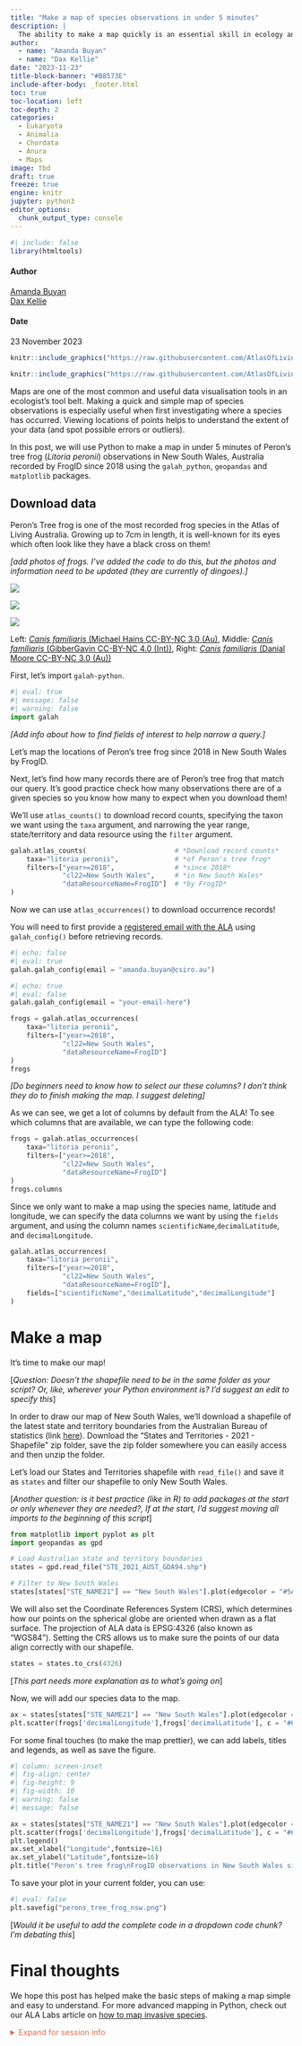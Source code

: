 ```yaml
---
title: "Make a map of species observations in under 5 minutes"
description: |
  The ability to make a map quickly is an essential skill in ecology and conservation. This post shows how to make a quick, simple map of Peron's tree frog occurrences using `galah-python`, `geopandas` & `matplotlib`.
author:
  - name: "Amanda Buyan"
  - name: "Dax Kellie"
date: "2023-11-23"
title-block-banner: "#B8573E"
include-after-body: _footer.html
toc: true
toc-location: left
toc-depth: 2
categories:
  - Eukaryota
  - Animalia
  - Chordata
  - Anura
  - Maps
image: tbd
draft: true
freeze: true
engine: knitr
jupyter: python3
editor_options: 
  chunk_output_type: console
---
```


```r
#| include: false
library(htmltools)
```

<!-- remove metadata section -->
<style>
  #title-block-header.quarto-title-block.default .quarto-title-meta {
      display: none;
  }
</style>



<!-- Author card -->

:::{.author-card}
:::{.author-card-text}

#### Author
[Amanda Buyan](https://labs.ala.org.au/people/Buyan_Amanda/index.html)  
[Dax Kellie](https://labs.ala.org.au/people/Kellie_Dax/index.html)  

#### Date
23 November 2023

:::

:::{.author-card-image}
```r
knitr::include_graphics("https://raw.githubusercontent.com/AtlasOfLivingAustralia/ala-labs/main/images/people/amanda.jpg")
```
:::

:::{.author-card-image}
```r
knitr::include_graphics("https://raw.githubusercontent.com/AtlasOfLivingAustralia/ala-labs/main/images/people/dax.jpg")
```
:::

:::

<!------------------------ Post starts here ------------------------>

Maps are one of the most common and useful data visualisation tools in an ecologist's tool belt. Making a quick and simple map of species observations is especially useful when first investigating where a species has occurred. Viewing locations of points helps to understand the extent of your data (and spot possible errors or outliers). 

In this post, we will use Python to make a map in under 5 minutes of Peron's tree frog (*Litoria peronii*) observations in New South Wales, Australia recorded by FrogID since 2018 using the `galah_python`, `geopandas` and `matplotlib` packages.  

## Download data

Peron's Tree frog is one of the most recorded frog species in the Atlas of Living Australia. Growing up to 7cm in length, it is well-known for its eyes which often look like they have a black cross on them!

*[add photos of frogs. I've added the code to do this, but the photos and information need to be updated (they are currently of dingoes).]*

::: {layout-ncol="3" style="margin-left: auto; margin-right: auto;"}
<img src="https://ala-images.s3.ap-southeast-2.amazonaws.com/store/5/5/b/b/19578b8d-f8a3-4ae8-a139-60f9d4d6bb55/original" class="rounded"/></img>

<img src="https://ala-images.s3.ap-southeast-2.amazonaws.com/store/c/8/a/5/2716b0eb-0d0f-41cd-9c33-d517f45e5a8c/original" class="rounded"/></img>

<img src="https://ala-images.s3.ap-southeast-2.amazonaws.com/store/3/2/4/a/5f426a63-4b4f-4def-b6ed-14316b40a423/original" class="rounded"/></img>
:::

::: figure-caption
Left: [*Canis familiaris* (Michael Hains CC-BY-NC 3.0 (Au)](https://biocache.ala.org.au/occurrences/4d4a1b5d-f70f-4286-9282-3c325cdf2646), Middle: [*Canis familiaris* (GibberGavin CC-BY-NC 4.0 (Int))](https://biocache.ala.org.au/occurrences/24b77a44-2a8d-4d16-a4e3-41823d1fc8ca), Right: [*Canis familiaris* (Danial Moore CC-BY-NC 3.0 (Au))](https://biocache.ala.org.au/occurrences/64cc4167-9f4f-495c-b4be-b0a5e2ca57de)
:::

First, let's import `galah-python`.

```python
#| eval: true
#| message: false
#| warning: false
import galah
```

*[Add info about how to find fields of interest to help narrow a query.]*

Let's map the locations of Peron's tree frog since 2018 in New South Wales by FrogID.



Next, let's find how many records there are of Peron's tree frog that match our query. It's good practice check how many observations there are of a given species so you know how many to expect when you download them! 

We'll use `atlas_counts()` to download record counts, specifying the taxon we want using the `taxa` argument, and narrowing the year range, state/territory and data resource using the `filter` argument.

```python
galah.atlas_counts(                      # *Download record counts*
    taxa="litoria peronii",              # *of Peron's tree frog*
    filters=["year>=2018",               # *since 2018*
             "cl22=New South Wales",     # *in New South Wales*
             "dataResourceName=FrogID"]  # *by FrogID*
)
```

Now we can use `atlas_occurrences()` to download occurrence records!

You will need to first provide a [registered email with the ALA](https://auth.ala.org.au/userdetails/registration/createAccount) using `galah_config()` before retrieving records.

```python
#| echo: false
#| eval: true
galah.galah_config(email = "amanda.buyan@csiro.au")
```

```python
#| echo: true
#| eval: false
galah.galah_config(email = "your-email-here")
```

```python
frogs = galah.atlas_occurrences(
    taxa="litoria peronii",
    filters=["year>=2018",
             "cl22=New South Wales",
             "dataResourceName=FrogID"]
)
frogs
```


*[Do beginners need to know how to select our these columns? I don't think they do to finish making the map. I suggest deleting]*

As we can see, we get a lot of columns by default from the ALA!  To see which columns that are available, we can type the following code:

```python
frogs = galah.atlas_occurrences(
    taxa="litoria peronii",
    filters=["year>=2018",
             "cl22=New South Wales",
             "dataResourceName=FrogID"]
)
frogs.columns
```

Since we only want to make a map using the species name, latitude and longitude, we can specify the data columns we want by using the `fields` argument, and using the column names `scientificName`,`decimalLatitude`, and `decimalLongitude`.

```python
galah.atlas_occurrences(
    taxa="litoria peronii",
    filters=["year>=2018",
             "cl22=New South Wales",
             "dataResourceName=FrogID"],
    fields=["scientificName","decimalLatitude","decimalLongitude"]
)
```

# Make a map

It's time to make our map!  

[*Question: Doesn't the shapefile need to be in the same folder as your script? Or, like, wherever your Python environment is? I'd suggest an edit to specify this*]

In order to draw our map of New South Wales, we'll download a shapefile of the latest state and territory boundaries from the Australian Bureau of statistics (link [here](https://www.abs.gov.au/statistics/standards/australian-statistical-geography-standard-asgs-edition-3/jul2021-jun2026/access-and-downloads/digital-boundary-files)). Download the "States and Territories - 2021 - Shapefile" zip folder, save the zip folder somewhere you can easily access and then unzip the folder.

Let's load our States and Territories shapefile with `read_file()` and save it as `states` and filter our shapefile to only New South Wales.

[*Another question: is it best practice (like in R) to add packages at the start or only whenever they are needed?, If at the start, I'd suggest moving all imports to the beginning of this script*]

```python
from matplotlib import pyplot as plt
import geopandas as gpd

# Load Australian state and territory boundaries
states = gpd.read_file("STE_2021_AUST_GDA94.shp")

# Filter to New South Wales
states[states["STE_NAME21"] == "New South Wales"].plot(edgecolor = "#5A5A5A", linewidth = 0.5, facecolor = "white", figsize = (12,6))
```

We will also set the Coordinate References System (CRS), which determines how our points on the spherical globe are oriented when drawn as a flat surface. The projection of ALA data is EPSG:4326 (also known as "WGS84"). Setting the CRS allows us to make sure the points of our data align correctly with our shapefile.

```python
states = states.to_crs(4326)
```

[*This part needs more explanation as to what's going on*]

Now, we will add our species data to the map.

```python
ax = states[states["STE_NAME21"] == "New South Wales"].plot(edgecolor = "#5A5A5A", linewidth = 0.5, facecolor = "white", figsize = (12,6))
plt.scatter(frogs['decimalLongitude'],frogs['decimalLatitude'], c = "#6fab3f", alpha = 0.5)
```

For some final touches (to make the map prettier), we can add labels, titles and legends, as well as save the figure.

```python
#| column: screen-inset
#| fig-align: center
#| fig-height: 9
#| fig-width: 10
#| warning: false
#| message: false

ax = states[states["STE_NAME21"] == "New South Wales"].plot(edgecolor = "#5A5A5A", linewidth = 0.5, facecolor = "white", figsize = (12,6))
plt.scatter(frogs['decimalLongitude'],frogs['decimalLatitude'], c = "#6fab3f", alpha = 0.5, label = "Litoria peronii")
plt.legend()
ax.set_xlabel("Longitude",fontsize=16)
ax.set_ylabel("Latitude",fontsize=16)
plt.title("Peron's tree frog\nFrogID observations in New South Wales since 2018",fontsize=20)
```

To save your plot in your current folder, you can use:

```python
#| eval: false
plt.savefig("perons_tree_frog_nsw.png")
```


[*Would it be useful to add the complete code in a dropdown code chunk? I'm debating this*]

# Final thoughts

We hope this post has helped make the basic steps of making a map simple and easy to understand. For more advanced mapping in Python, check out our ALA Labs article on [how to map invasive species](https://labs.ala.org.au/posts/2023-04-28_plotting-invasive-species/post.html).


<details><summary style = "color: #E06E53;">Expand for session info</summary>

```python
#| echo: false
import math
import natsort
import pandas
import session_info

session_info.show()
```

</details>
